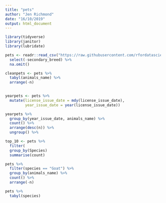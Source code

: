 ```yaml
---
title: "pets"
author: "Jen Richmond"
date: "16/10/2019"
output: html_document
---
```


```r
library(tidyverse)
library(janitor)
library(lubridate)

```

```r
pets <- readr::read_csv("https://raw.githubusercontent.com/rfordatascience/tidytuesday/master/data/2019/2019-03-26/seattle_pets.csv") %>% 
  select(-secondary_breed) %>%
  na.omit()


```

```r
cleanpets <- pets %>%
  tabyl(animals_name) %>%
  arrange(-n) 
  

```

```r
yearpets <- pets %>%
  mutate(license_issue_date = mdy(license_issue_date), 
         year_issue_date = year(license_issue_date))
``` 

```r
yearpets %>%
  group_by(year_issue_date, animals_name) %>%
  count() %>%
  arrange(desc(n)) %>%
  ungroup() %>%
```

```r
top_10 <- pets %>%
  filter(
  group_by(Species)
  summarise(count)
```

```r
pets %>%
  filter(species == "Goat") %>% 
  group_by(animals_name) %>%
  count() %>%
  arrange(-n) 
```

```r
pets %>%
  tabyl(species)
```

